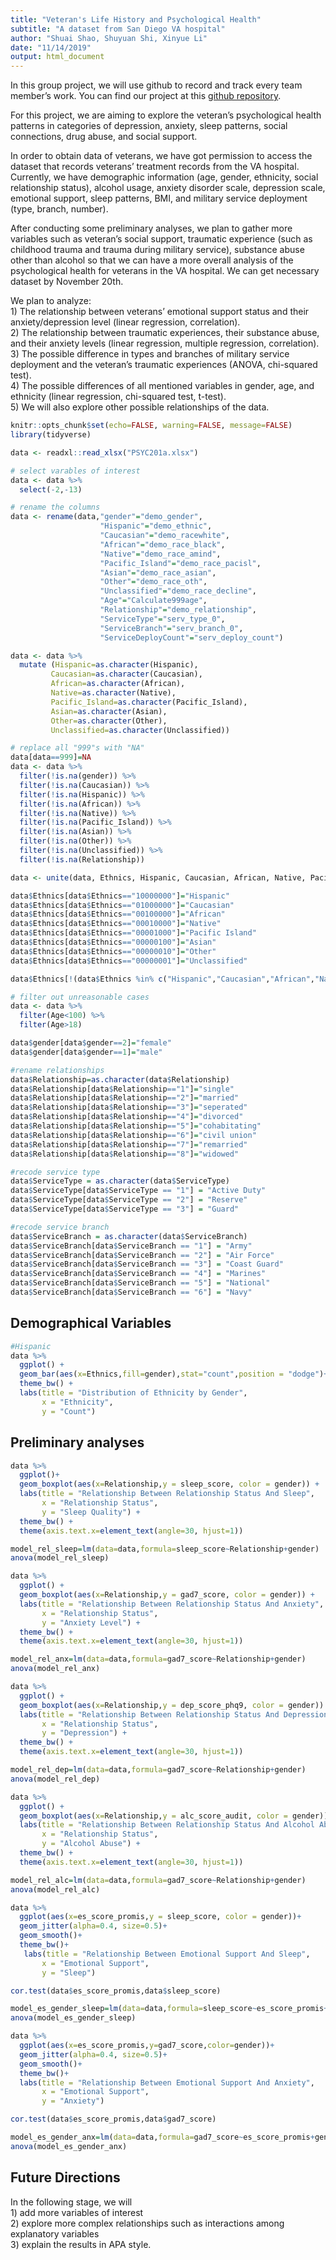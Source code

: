 ```yaml
---
title: "Veteran's Life History and Psychological Health"
subtitle: "A dataset from San Diego VA hospital"
author: "Shuai Shao, Shuyuan Shi, Xinyue Li"
date: "11/14/2019"
output: html_document
---
```


In this group project, we will use github to record and track every team member's work. You can find our project at this [github repository](https://github.com/shaoshuai95/PSYC201A-project.git).

For this project, we are aiming to explore the veteran’s psychological health patterns in categories of depression, anxiety, sleep patterns, social connections, drug abuse, and social support. 

In order to obtain data of veterans, we have got permission to access the dataset that records veterans’ treatment records from the VA hospital. Currently, we have demographic information (age, gender, ethnicity, social relationship status), alcohol usage, anxiety disorder scale, depression scale, emotional support, sleep patterns, BMI, and military service deployment (type, branch, number).

After conducting some preliminary analyses, we plan to gather more variables such as veteran's social support, traumatic experience (such as childhood trauma and trauma during military service), substance abuse other than alcohol so that we can have a more overall analysis of the psychological health for veterans in the VA hospital. We can get necessary dataset by November 20th. 

We plan to analyze:  
1) The relationship between veterans’ emotional support status and their anxiety/depression level (linear regression, correlation).  
2) The relationship between traumatic experiences, their substance abuse, and their anxiety levels (linear regression, multiple regression, correlation).  
3) The possible difference in types and branches of military service deployment and the veteran’s traumatic experiences (ANOVA, chi-squared test).  
4) The possible differences of all mentioned variables in gender, age, and ethnicity (linear regression, chi-squared test, t-test).  
5) We will also explore other possible relationships of the data.  

```r
knitr::opts_chunk$set(echo=FALSE, warning=FALSE, message=FALSE)
library(tidyverse)
```

```r
data <- readxl::read_xlsx("PSYC201a.xlsx")
```

```r
# select varables of interest
data <- data %>% 
  select(-2,-13)

# rename the columns
data <- rename(data,"gender"="demo_gender",
                    "Hispanic"="demo_ethnic",
                    "Caucasian"="demo_racewhite",
                    "African"="demo_race_black",
                    "Native"="demo_race_amind",
                    "Pacific_Island"="demo_race_pacisl",
                    "Asian"="demo_race_asian",
                    "Other"="demo_race_oth",
                    "Unclassified"="demo_race_decline",
                    "Age"="Calculate999age",
                    "Relationship"="demo_relationship",
                    "ServiceType"="serv_type_0",
                    "ServiceBranch"="serv_branch_0",
                    "ServiceDeployCount"="serv_deploy_count") 
```

```r
data <- data %>%
  mutate (Hispanic=as.character(Hispanic),
         Caucasian=as.character(Caucasian),
         African=as.character(African),
         Native=as.character(Native),
         Pacific_Island=as.character(Pacific_Island),
         Asian=as.character(Asian),
         Other=as.character(Other),
         Unclassified=as.character(Unclassified))
```

```r
# replace all "999"s with "NA"
data[data==999]=NA
data <- data %>%
  filter(!is.na(gender)) %>%
  filter(!is.na(Caucasian)) %>%
  filter(!is.na(Hispanic)) %>%
  filter(!is.na(African)) %>%
  filter(!is.na(Native)) %>%
  filter(!is.na(Pacific_Island)) %>%
  filter(!is.na(Asian)) %>%
  filter(!is.na(Other)) %>%
  filter(!is.na(Unclassified)) %>%
  filter(!is.na(Relationship))
```

```r
data <- unite(data, Ethnics, Hispanic, Caucasian, African, Native, Pacific_Island, Asian, Other, Unclassified, sep="", remove=FALSE)

data$Ethnics[data$Ethnics=="10000000"]="Hispanic"
data$Ethnics[data$Ethnics=="01000000"]="Caucasian"
data$Ethnics[data$Ethnics=="00100000"]="African"
data$Ethnics[data$Ethnics=="00010000"]="Native"
data$Ethnics[data$Ethnics=="00001000"]="Pacific Island"
data$Ethnics[data$Ethnics=="00000100"]="Asian"
data$Ethnics[data$Ethnics=="00000010"]="Other"
data$Ethnics[data$Ethnics=="00000001"]="Unclassified"

data$Ethnics[!(data$Ethnics %in% c("Hispanic","Caucasian","African","Native","Pacific Island","Asian","Other","Unclassified"))]="Mixed"
```

```r
# filter out unreasonable cases
data <- data %>% 
  filter(Age<100) %>%
  filter(Age>18)
```

```r
data$gender[data$gender==2]="female"
data$gender[data$gender==1]="male"
```

```r
#rename relationships
data$Relationship=as.character(data$Relationship)
data$Relationship[data$Relationship=="1"]="single"
data$Relationship[data$Relationship=="2"]="married"
data$Relationship[data$Relationship=="3"]="seperated"
data$Relationship[data$Relationship=="4"]="divorced"
data$Relationship[data$Relationship=="5"]="cohabitating"
data$Relationship[data$Relationship=="6"]="civil union"
data$Relationship[data$Relationship=="7"]="remarried"
data$Relationship[data$Relationship=="8"]="widowed"

#recode service type
data$ServiceType = as.character(data$ServiceType)
data$ServiceType[data$ServiceType == "1"] = "Active Duty"
data$ServiceType[data$ServiceType == "2"] = "Reserve"
data$ServiceType[data$ServiceType == "3"] = "Guard"

#recode service branch
data$ServiceBranch = as.character(data$ServiceBranch)
data$ServiceBranch[data$ServiceBranch == "1"] = "Army"
data$ServiceBranch[data$ServiceBranch == "2"] = "Air Force"
data$ServiceBranch[data$ServiceBranch == "3"] = "Coast Guard"
data$ServiceBranch[data$ServiceBranch == "4"] = "Marines"
data$ServiceBranch[data$ServiceBranch == "5"] = "National"
data$ServiceBranch[data$ServiceBranch == "6"] = "Navy"
```

## Demographical Variables

```r
#Hispanic
data %>%
  ggplot() +
  geom_bar(aes(x=Ethnics,fill=gender),stat="count",position = "dodge")+
  theme_bw() +
  labs(title = "Distribution of Ethnicity by Gender",
       x = "Ethnicity",
       y = "Count")
```


## Preliminary analyses
```r
data %>%
  ggplot()+
  geom_boxplot(aes(x=Relationship,y = sleep_score, color = gender)) +
  labs(title = "Relationship Between Relationship Status And Sleep",
       x = "Relationship Status",
       y = "Sleep Quality") +
  theme_bw() +
  theme(axis.text.x=element_text(angle=30, hjust=1))

model_rel_sleep=lm(data=data,formula=sleep_score~Relationship+gender)
anova(model_rel_sleep)
```

```r
data %>%
  ggplot() + 
  geom_boxplot(aes(x=Relationship,y = gad7_score, color = gender)) +
  labs(title = "Relationship Between Relationship Status And Anxiety",
       x = "Relationship Status",
       y = "Anxiety Level") +
  theme_bw() +
  theme(axis.text.x=element_text(angle=30, hjust=1))

model_rel_anx=lm(data=data,formula=gad7_score~Relationship+gender)
anova(model_rel_anx)
```

```r
data %>%  
  ggplot() + 
  geom_boxplot(aes(x=Relationship,y = dep_score_phq9, color = gender)) +
  labs(title = "Relationship Between Relationship Status And Depression",
       x = "Relationship Status",
       y = "Depression") +
  theme_bw() +
  theme(axis.text.x=element_text(angle=30, hjust=1))

model_rel_dep=lm(data=data,formula=gad7_score~Relationship+gender)
anova(model_rel_dep)
```

```r
data %>%  
  ggplot() + 
  geom_boxplot(aes(x=Relationship,y = alc_score_audit, color = gender)) +
  labs(title = "Relationship Between Relationship Status And Alcohol Abuse",
       x = "Relationship Status",
       y = "Alcohol Abuse") +
  theme_bw() +
  theme(axis.text.x=element_text(angle=30, hjust=1))

model_rel_alc=lm(data=data,formula=gad7_score~Relationship+gender)
anova(model_rel_alc)
```

```r
data %>%
  ggplot(aes(x=es_score_promis,y = sleep_score, color = gender))+
  geom_jitter(alpha=0.4, size=0.5)+
  geom_smooth()+
  theme_bw()+
   labs(title = "Relationship Between Emotional Support And Sleep",
       x = "Emotional Support",
       y = "Sleep")

cor.test(data$es_score_promis,data$sleep_score)

model_es_gender_sleep=lm(data=data,formula=sleep_score~es_score_promis+gender)
anova(model_es_gender_sleep)
```

```r
data %>%
  ggplot(aes(x=es_score_promis,y=gad7_score,color=gender))+
  geom_jitter(alpha=0.4, size=0.5)+
  geom_smooth()+
  theme_bw()+
  labs(title = "Relationship Between Emotional Support And Anxiety",
       x = "Emotional Support",
       y = "Anxiety")

cor.test(data$es_score_promis,data$gad7_score)

model_es_gender_anx=lm(data=data,formula=gad7_score~es_score_promis+gender)
anova(model_es_gender_anx)
```

## Future Directions
In the following stage, we will  
1) add more variables of interest   
2) explore more complex relationships such as interactions among explanatory variables  
3) explain the results in APA style.